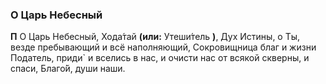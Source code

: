 ### O Царь Небесный

**П** О Царь Небесный, Хода́тай **(или:** Утеши́тель **)**, Дух Истины, о Ты, везде пребывающий и всё наполняющий, Со­кро­вищ­ница благ и жизни Податель, при­ди` и вселись в нас, и очи­сти нас от вся­кой скверны, и спа­си, Бла­го́й, ду­ши наши.
